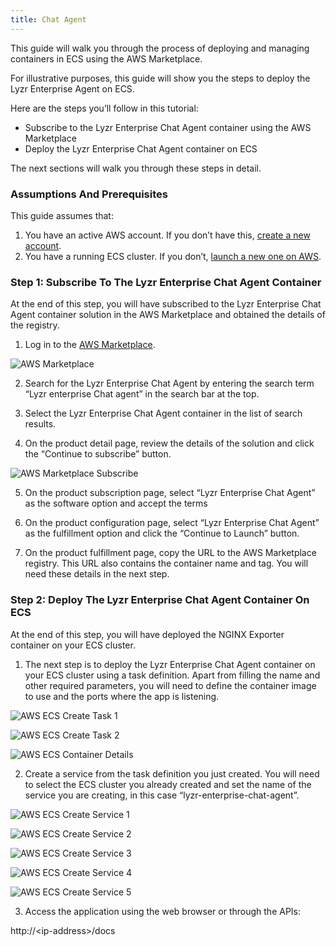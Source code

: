 ```yaml
---
title: Chat Agent
---
```


This guide will walk you through the process of deploying and managing containers in ECS using the AWS Marketplace.

For illustrative purposes, this guide will show you the steps to deploy the Lyzr Enterprise Agent on ECS.

Here are the steps you’ll follow in this tutorial:

- Subscribe to the Lyzr Enterprise Chat Agent container using the AWS Marketplace
- Deploy the Lyzr Enterprise Chat Agent container on ECS

The next sections will walk you through these steps in detail.

### Assumptions And Prerequisites

This guide assumes that:
1. You have an active AWS account. If you don’t have this, [create a new account](https://aws.amazon.com/).
2. You have a running ECS cluster. If you don’t, [launch a new one on AWS](https://docs.aws.amazon.com/ecs/).

### Step 1: Subscribe To The Lyzr Enterprise Chat Agent Container

At the end of this step, you will have subscribed to the Lyzr Enterprise Chat Agent container solution in the AWS Marketplace and obtained the details of the registry.

1. Log in to the [AWS Marketplace](https://aws.amazon.com/marketplace).

![AWS Marketplace](../../assets/images/aws-marketplace/aws-marketplace.png)

2. Search for the Lyzr Enterprise Chat Agent by entering the search term “Lyzr enterprise Chat agent” in the search bar at the top.

3. Select the Lyzr Enterprise Chat Agent container in the list of search results.

4. On the product detail page, review the details of the solution and click the “Continue to subscribe” button.

![AWS Marketplace Subscribe](../../assets/images/aws-marketplace/aws-marketplace-subscribe.png)

5. On the product subscription page, select “Lyzr Enterprise Chat Agent” as the software option and accept the terms

6. On the product configuration page, select “Lyzr Enterprise Chat Agent” as the fulfillment option and click the “Continue to Launch” button.

7. On the product fulfillment page, copy the URL to the AWS Marketplace registry. This URL also contains the container name and tag. You will need these details in the next step.

### Step 2: Deploy The Lyzr Enterprise Chat Agent Container On ECS

At the end of this step, you will have deployed the NGINX Exporter container on your ECS cluster.

1. The next step is to deploy the Lyzr Enterprise Chat Agent container on your ECS cluster using a task definition. Apart from filling the name and other required parameters, you will need to define the container image to use and the ports where the app is listening.

![AWS ECS Create Task 1](../../assets/images/aws-marketplace/aws-ecs-task-1.png)

![AWS ECS Create Task 2](../../assets/images/aws-marketplace/aws-ecs-task-2.png)

![AWS ECS Container Details](../../assets/images/aws-marketplace/aws-ecs-container.png)

2. Create a service from the task definition you just created. You will need to select the ECS cluster you already created and set the name of the service you are creating, in this case “lyzr-enterprise-chat-agent”.

![AWS ECS Create Service 1](../../assets/images/aws-marketplace/aws-ecs-create-service-1.png)

![AWS ECS Create Service 2](../../assets/images/aws-marketplace/aws-ecs-create-service-2.png)

![AWS ECS Create Service 3](../../assets/images/aws-marketplace/aws-ecs-create-service-3.png)

![AWS ECS Create Service 4](../../assets/images/aws-marketplace/aws-ecs-create-service-4.png)

![AWS ECS Create Service 5](../../assets/images/aws-marketplace/aws-ecs-create-service-5.png)

3. Access the application using the web browser or through the APIs: 

http://\<ip-address\>/docs